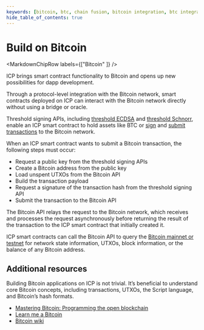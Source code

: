 ```yaml
---
keywords: [bitcoin, btc, chain fusion, bitcoin integration, btc integration, build on bitcoin, how to build btc, btc dapps, building btc dapps, build bitcoin, bitcoin dapps, build btc dapps, build btc apps]
hide_table_of_contents: true
---
```



# Build on Bitcoin

<MarkdownChipRow labels={["Bitcoin" ]} />

ICP brings smart contract functionality to Bitcoin and opens up new possibilities for dapp development.

Through a protocol-level integration with the Bitcoin network, smart contracts deployed on ICP can interact with the Bitcoin network directly without using a bridge or oracle.

Threshold signing APIs, including [threshold ECDSA](/docs/building-apps/network-features/signatures/t-ecdsa) and [threshold Schnorr](/docs/building-apps/network-features/signatures/t-schnorr), enable an ICP smart contract to hold assets like BTC or [sign](/docs/build-on-btc/btc-transactions/sign-transactions) and [submit transactions](/docs/build-on-btc/btc-transactions/submit-transactions) to the Bitcoin network.

When an ICP smart contract wants to submit a Bitcoin transaction, the following steps must occur:

- Request a public key from the threshold signing APIs
- Create a Bitcoin address from the public key
- Load unspent UTXOs from the Bitcoin API
- Build the transaction payload
- Request a signature of the transaction hash from the threshold signing API
- Submit the transaction to the Bitcoin API

The Bitcoin API relays the request to the Bitcoin network, which receives and processes the request asynchronously before returning the result of the transaction to the ICP smart contract that initially created it.

ICP smart contracts can call the Bitcoin API to query the [Bitcoin mainnet or testnet](/docs/build-on-btc/btc-api) for network state information, UTXOs, block information, or the balance of any Bitcoin address.

## Additional resources

Building Bitcoin applications on ICP is not trivial. It’s beneficial to understand core Bitcoin concepts, including transactions, UTXOs, the Script language, and Bitcoin’s hash formats.

- [Mastering Bitcoin: Programming the open blockchain](https://github.com/bitcoinbook/bitcoinbook/blob/develop/BOOK.md)
- [Learn me a Bitcoin](https://learnmeabitcoin.com)
- [Bitcoin wiki](https://en.bitcoin.it/wiki/Main_Page)


